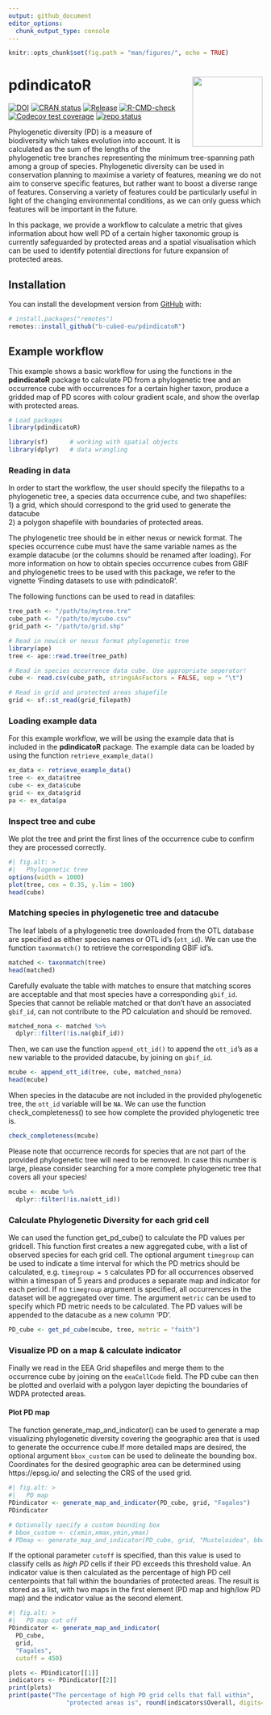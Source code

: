 ```yaml
---
output: github_document
editor_options: 
  chunk_output_type: console
---
```


<!-- README.md is generated from README.Rmd. Please edit that file -->

```r
knitr::opts_chunk$set(fig.path = "man/figures/", echo = TRUE)
```

# pdindicatoR <img src="man/figures/logo.png" align="right" height="139" alt="" />

<!-- badges: start -->

[![DOI](https://zenodo.org/badge/788483688.svg)](https://doi.org/10.5281/zenodo.14237551)
[![CRAN status](https://www.r-pkg.org/badges/version/pdindicatoR)](https://CRAN.R-project.org/package=pdindicatoR)
[![Release](https://img.shields.io/github/release/b-cubed-eu/pdindicatoR.svg)](https://github.com/b-cubed-eu/pdindicatoR/releases)
[![R-CMD-check](https://github.com/b-cubed-eu/pdindicatoR/actions/workflows/R-CMD-check.yaml/badge.svg)](https://github.com/b-cubed-eu/pdindicatoR/actions/workflows/R-CMD-check.yaml)
[![Codecov test coverage](https://codecov.io/gh/b-cubed-eu/pdindicatoR/graph/badge.svg)](https://app.codecov.io/gh/b-cubed-eu/pdindicatoR)
[![repo status](https://www.repostatus.org/badges/latest/wip.svg)](https://www.repostatus.org/#wip)

<!-- badges: end -->

Phylogenetic diversity (PD) is a measure of biodiversity which takes evolution into account. It is calculated as the sum of the lengths of the phylogenetic tree branches representing the minimum tree-spanning path among a group of species.
Phylogenetic diversity can be used in conservation planning to maximise a variety of features, meaning we do not aim to conserve specific features, but rather want to boost a diverse range of features. Conserving a variety of features could be particularly useful in light of the changing environmental conditions, as we can only guess which features will be important in the future.

In this package, we provide a workflow to calculate a metric that gives information about how well PD of a certain higher taxonomic group is currently safeguarded by protected areas and a spatial visualisation which can be used to identify potential directions for future expansion of protected areas.

## Installation

You can install the development version from [GitHub](https://github.com/) with:

```r
# install.packages("remotes")
remotes::install_github("b-cubed-eu/pdindicatoR")
```

## Example workflow

This example shows a basic workflow for using the functions in the **pdindicatoR** package to calculate PD from a phylogenetic tree and an occurrence cube with occurrences for a certain higher taxon, produce a gridded map of PD scores with colour gradient scale, and show the overlap with protected areas. 

```r
# Load packages
library(pdindicatoR)

library(sf)      # working with spatial objects
library(dplyr)   # data wrangling
```

### Reading in data

In order to start the workflow, the user should specify the filepaths to a phylogenetic tree, a species data occurrence cube, and two shapefiles:  
1) a grid, which should correspond to the grid used to generate the datacube  
2) a polygon shapefile with boundaries of protected areas. 

The phylogenetic tree should be in either nexus or newick format. The species occurrence cube must have the same variable names as the example datacube (or the columns should be renamed after loading). For more information on how to obtain species occurrence cubes from GBIF and phylogenetic trees to be used with this package, we refer to the vignette 'Finding datasets to use with pdindicatoR'.

The following functions can be used to read in datafiles:

```r
tree_path <- "/path/to/mytree.tre" 
cube_path <- "/path/to/mycube.csv"
grid_path <- "/path/to/grid.shp"

# Read in newick or nexus format phylogenetic tree
library(ape)
tree <- ape::read.tree(tree_path)

# Read in species occurrence data cube. Use appropriate seperator!
cube <- read.csv(cube_path, stringsAsFactors = FALSE, sep = "\t") 

# Read in grid and protected areas shapefile
grid <- sf::st_read(grid_filepath)
```

### Loading example data

For this example workflow, we will be using the example data that is included in the **pdindicatoR** package.
The example data can be loaded by using the function `retrieve_example_data()`

```r
ex_data <- retrieve_example_data()
tree <- ex_data$tree 
cube <- ex_data$cube 
grid <- ex_data$grid
pa <- ex_data$pa
```

### Inspect tree and cube

We plot the tree and print the first lines of the occurrence cube to confirm they are processed correctly.

```r
#| fig.alt: >
#|   Phylogenetic tree
options(width = 1000)
plot(tree, cex = 0.35, y.lim = 100)
head(cube)
```

### Matching species in phylogenetic tree and datacube

The leaf labels of a phylogenetic tree downloaded from the OTL database are specified as either species names or OTL id's (`ott_id`). We can use the function `taxonmatch()` to retrieve the corresponding GBIF id's.

```r
matched <- taxonmatch(tree)
head(matched)
```

Carefully evaluate the table with matches to ensure that matching scores are acceptable and that most species have a corresponding `gbif_id`. Species that cannot be reliable matched or that don't have an associated `gbif_id`, can not contribute to the PD calculation and should be removed.

```r
matched_nona <- matched %>%
  dplyr::filter(!is.na(gbif_id))
```

Then, we can use the function `append_ott_id()` to append the `ott_id`'s as a new variable to the provided datacube, by joining on `gbif_id`.

```r
mcube <- append_ott_id(tree, cube, matched_nona)
head(mcube)
```

When species in the datacube are not included in the provided phylogenetic tree, the `ott_id` variable will be `NA`. We can use the function check_completeness() to see how complete the provided phylogenetic tree is.
```r
check_completeness(mcube)
```

Please note that occurrence records for species that are not part of the provided phylogenetic tree will need to be removed. In case this number is large, please consider searching for a more complete phylogenetic tree that covers all your species!

```r
mcube <- mcube %>%
  dplyr::filter(!is.na(ott_id))
```

### Calculate Phylogenetic Diversity for each grid cell

We can used the function get_pd_cube() to calculate the PD values per gridcell. This function first creates a new aggregated cube, with a list of observed species for each grid cell. The optional argument `timegroup` can be used to indicate a time interval for which the PD metrics should be calculated, e.g. `timegroup = 5` calculates PD for all occurrences observed within a timespan of 5 years and produces a separate map and indicator for each period. If no `timegroup` argument is specified, all occurrences in the dataset will be aggregated over time. The argument `metric` can be used to specify which PD metric needs to be calculated. The PD values will be appended to the datacube as a new column 'PD'.

```r
PD_cube <- get_pd_cube(mcube, tree, metric = "faith")
```

### Visualize PD on a map & calculate indicator

Finally we read in the EEA Grid shapefiles and merge them to the occurrence cube by joining on the `eeaCellCode` field. The PD cube can then be plotted and overlaid with a polygon layer depicting the boundaries of WDPA protected areas.

#### Plot PD map

The function generate_map_and_indicator() can be used to generate a map 
visualizing phylogenetic diversity covering the geographic area that is used to
generate the occurrence cube.If more detailed maps are desired, the optional 
argument `bbox_custom` can be used to delineate the bounding box. Coordinates 
for the desired geographic area can be determined using https://epsg.io/ and 
selecting the CRS of the used grid.

```r
#| fig.alt: >
#|   PD map
PDindicator <- generate_map_and_indicator(PD_cube, grid, "Fagales")
PDindicator

# Optionally specify a custom bounding box
# bbox_custom <- c(xmin,xmax,ymin,ymax)
# PDmap <- generate_map_and_indicator(PD_cube, grid, "Musteloidea", bbox_custom)
```

If the optional parameter `cutoff` is specified, than this value is used to 
classify cells as *high PD* cells if their PD exceeds this threshold value. An 
indicator value is then calculated as the percentage of high PD cell 
centerpoints that fall within the boundaries of protected areas. The result is
stored as a list, with two maps in the first element (PD map and high/low PD map)
and the indicator value as the second element. 

```r
#| fig.alt: >
#|   PD map cut off
PDindicator <- generate_map_and_indicator(
  PD_cube,
  grid,
  "Fagales",
  cutoff = 450)

plots <- PDindicator[[1]]
indicators <- PDindicator[[2]]
print(plots)
print(paste("The percentage of high PD grid cells that fall within",
                "protected areas is", round(indicators$Overall, digits=2), "%"))
```

